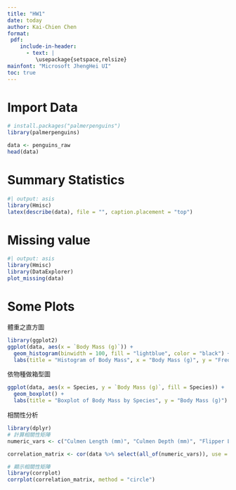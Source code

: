 ---
title: "HW1"
date: today
author: Kai-Chien Chen
format:
 pdf:
    include-in-header:
      - text: |
         \usepackage{setspace,relsize}
mainfont: "Microsoft JhengHei UI"
toc: true
---

# Import Data

```{r}
# install.packages("palmerpenguins")
library(palmerpenguins)
```

```{r}
data <- penguins_raw
head(data)
```

# Summary Statistics

```{r}
#| output: asis
library(Hmisc)
latex(describe(data), file = "", caption.placement = "top")
```

# Missing value

```{r}
#| output: asis
library(Hmisc)
library(DataExplorer)
plot_missing(data)
```

# Some Plots

體重之直方圖

```{r}
library(ggplot2)
ggplot(data, aes(x = `Body Mass (g)`)) +
  geom_histogram(binwidth = 100, fill = "lightblue", color = "black") +
  labs(title = "Histogram of Body Mass", x = "Body Mass (g)", y = "Frequency")

```

依物種做箱型圖
```{r}
ggplot(data, aes(x = Species, y = `Body Mass (g)`, fill = Species)) +
  geom_boxplot() +
  labs(title = "Boxplot of Body Mass by Species", y = "Body Mass (g)")

```
相關性分析
```{r}
library(dplyr)
# 計算相關性矩陣
numeric_vars <- c("Culmen Length (mm)", "Culmen Depth (mm)", "Flipper Length (mm)", "Body Mass (g)", "Delta 15 N (o/oo)", "Delta 13 C (o/oo)")

correlation_matrix <- cor(data %>% select(all_of(numeric_vars)), use = "complete.obs")

# 顯示相關性矩陣
library(corrplot)
corrplot(correlation_matrix, method = "circle")

```

